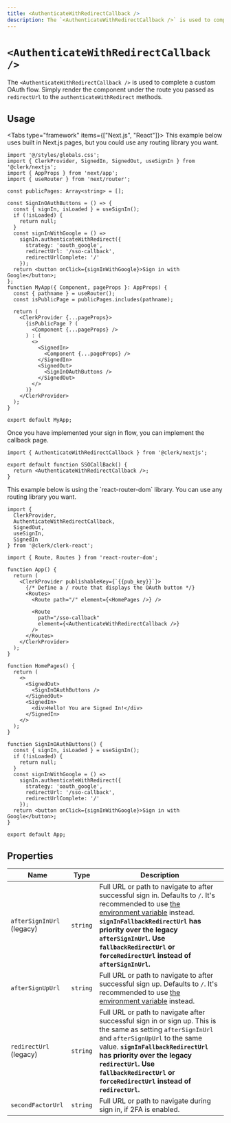 ```yaml
---
title: <AuthenticateWithRedirectCallback />
description: The `<AuthenticateWithRedirectCallback />` is used to complete a custom OAuth flow. Simply render the component under the route you passed as `redirectUrl` to the `authenticateWithRedirect` methods.
---
```


# `<AuthenticateWithRedirectCallback />`

The `<AuthenticateWithRedirectCallback />` is used to complete a custom OAuth flow. Simply render the component under the route you passed as `redirectUrl` to the `authenticateWithRedirect` methods.

## Usage

<InjectKeys>

<Tabs type="framework" items={["Next.js", "React"]}>
  <Tab>
  This example below uses built in Next.js pages, but you could use any routing library you want.

  ```tsx filename="app.tsx"
  import '@/styles/globals.css';
  import { ClerkProvider, SignedIn, SignedOut, useSignIn } from '@clerk/nextjs';
  import { AppProps } from 'next/app';
  import { useRouter } from 'next/router';

  const publicPages: Array<string> = [];

  const SignInOAuthButtons = () => {
    const { signIn, isLoaded } = useSignIn();
    if (!isLoaded) {
      return null;
    }
    const signInWithGoogle = () =>
      signIn.authenticateWithRedirect({
        strategy: 'oauth_google',
        redirectUrl: '/sso-callback',
        redirectUrlComplete: '/'
      });
    return <button onClick={signInWithGoogle}>Sign in with Google</button>;
  };
  function MyApp({ Component, pageProps }: AppProps) {
    const { pathname } = useRouter();
    const isPublicPage = publicPages.includes(pathname);

    return (
      <ClerkProvider {...pageProps}>
        {isPublicPage ? (
          <Component {...pageProps} />
        ) : (
          <>
            <SignedIn>
              <Component {...pageProps} />
            </SignedIn>
            <SignedOut>
              <SignInOAuthButtons />
            </SignedOut>
          </>
        )}
      </ClerkProvider>
    );
  }

  export default MyApp;
  ```

  Once you have implemented your sign in flow, you can implement the callback page.

  ```tsx filename="/pages/sso-callback.tsx"
  import { AuthenticateWithRedirectCallback } from '@clerk/nextjs';

  export default function SSOCallBack() {
    return <AuthenticateWithRedirectCallback />;
  }
  ```
  </Tab>

  <Tab>
  This example below is using the `react-router-dom` library. You can use any routing library you want.

  ```tsx filename="app.tsx"
  import {
    ClerkProvider,
    AuthenticateWithRedirectCallback,
    SignedOut,
    useSignIn,
    SignedIn
  } from '@clerk/clerk-react';

  import { Route, Routes } from 'react-router-dom';

  function App() {
    return (
      <ClerkProvider publishableKey={`{{pub_key}}`}>
        {/* Define a / route that displays the OAuth button */}
        <Routes>
          <Route path="/" element={<HomePages />} />

          <Route
            path="/sso-callback"
            element={<AuthenticateWithRedirectCallback />}
          />
        </Routes>
      </ClerkProvider>
    );
  }

  function HomePages() {
    return (
      <>
        <SignedOut>
          <SignInOAuthButtons />
        </SignedOut>
        <SignedIn>
          <div>Hello! You are Signed In!</div>
        </SignedIn>
      </>
    );
  }

  function SignInOAuthButtons() {
    const { signIn, isLoaded } = useSignIn();
    if (!isLoaded) {
      return null;
    }
    const signInWithGoogle = () =>
      signIn.authenticateWithRedirect({
        strategy: 'oauth_google',
        redirectUrl: '/sso-callback',
        redirectUrlComplete: '/'
      });
    return <button onClick={signInWithGoogle}>Sign in with Google</button>;
  }

  export default App;
  ```

  </Tab>
</Tabs>

</InjectKeys>

## Properties

| Name | Type | Description |
| --- | --- | --- |
| `afterSignInUrl` (legacy) | `string` | Full URL or path to navigate to after successful sign in. Defaults to `/`. It's recommended to use [the environment variable](/docs/deployments/clerk-environment-variables#sign-in-and-sign-up-redirects) instead. **`signInFallbackRedirectUrl` has priority over the legacy `afterSignInUrl`. Use `fallbackRedirectUrl` or `forceRedirectUrl` instead of  `afterSignInUrl`.** |
| `afterSignUpUrl` | `string` | Full URL or path to navigate to after successful sign up. Defaults to `/`. It's recommended to use [the environment variable](/docs/deployments/clerk-environment-variables#sign-in-and-sign-up-redirects) instead. |
| `redirectUrl` (legacy) | `string` | Full URL or path to navigate after successful sign in or sign up. This is the same as setting `afterSignInUrl` and `afterSignUpUrl` to the same value. **`signInFallbackRedirectUrl` has priority over the legacy `redirectUrl`. Use `fallbackRedirectUrl` or `forceRedirectUrl` instead of `redirectUrl`.** |
| `secondFactorUrl` | `string` | Full URL or path to navigate during sign in, if 2FA is enabled. |
